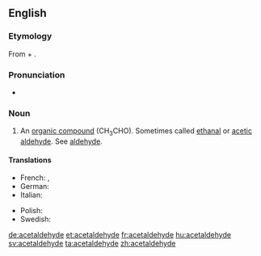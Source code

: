==English==
{{wikipedia}}

===Etymology===
From {{term|acetic}} + {{term|aldehyde}}.

===Pronunciation===
* {{a|US}} {{IPA|/ˌæs.ɪˈtæl.dəˌhaɪd/}}

===Noun===
{{en-noun|-}}

# {{organic compound}} An [[organic compound]] (CH<sub>3</sub>CHO). Sometimes called [[ethanal]] or [[acetic aldehyde]]. See [[aldehyde]].

====Translations====
{{trans-top|the organic compound CH<sub>3</sub>CHO}}
* French: {{t|fr|acétaldéhyde|m}}, {{t|fr|éthanal|m}}
* German: {{t+|de|Acetaldehyd|m}}
* Italian: {{t|it|acetaldeide|f}}
{{trans-mid}}
* Polish: {{t|pl|acetaldehyd|m}}
* Swedish: {{t+|sv|etanal|c}}
{{trans-bottom}}

[[de:acetaldehyde]]
[[et:acetaldehyde]]
[[fr:acetaldehyde]]
[[hu:acetaldehyde]]
[[sv:acetaldehyde]]
[[ta:acetaldehyde]]
[[zh:acetaldehyde]]